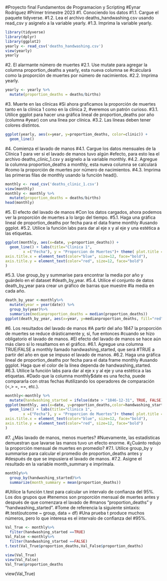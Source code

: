 #Proyecto final Fundamentos de Programacion y Scripting
#Eynar Rodriguez
#Primer trimestre 2023
#1. Conociendo los datos
#1.1. Cargue el paquete tidyverse.
#1.2. Lea el archivo deaths_handwashing.csv usando read_csv y asígnelo a la variable yearly.
#1.3. Imprima la variable yearly.
```{r}
library(tidyverse)
library(dplyr)
library(ggplot2)
yearly <- read_csv('deaths_handwashing.csv')
view(yearly)
yearly
```
#2. El alarmante número de muertes
#2.1. Use mutate para agregar la columna proportion_deaths a yearly, esta nueva columna se
#calculará como la proporción de muertes por número de nacimientos.
#2.2. Imprima yearly.

```{r}
yearly <- yearly %>%
  mutate(proportion_deaths = deaths/births)
```
#3. Muerte en las clínicas
#Si ahora graficamos la proporción de muertes tanto en la clínica 1 como en la clínica 2,
#veremos un patrón curioso.
#3.1. Utilice ggplot para hacer una gráfica lineal de proportion_deaths por año (columna
#year) con una línea por clínica.
#3.2. Las líneas deben tener colores distintos.
```{r}
ggplot(yearly, aes(x=year, y=proportion_deaths, color=clinic)) +
  geom_line()
```
#4. Comienza el lavado de manos
#4.1. Cargue los datos mensuales de la Clínica 1 para ver si el lavado de manos tuvo algún
#efecto, para esto lea el archivo deaths_clinic_1.csv y asígnelo a la variable monthly.
#4.2. Agregue la columna proportion_deaths a monthly, esta nueva columna se calculará
#como la proporción de muertes por número de nacimientos.
#4.3. Imprima las primeras filas de monthly usando la función head().
```{r}
monthly <- read_csv('deaths_clinic_1.csv')
view(monthly)
monthly <- monthly %>%
  mutate(proportion_deaths = deaths/births)
head(monthly)

```
#5. El efecto del lavado de manos
#Con los datos cargados, ahora podemos ver la proporción de muertes a lo largo del tiempo.
#5.1. Haga una gráfica lineal de proportion_deaths por fecha para el data frame monthly
#usando ggplot.
#5.2. Utilice la función labs para dar al eje x y al eje y una estética a las etiquetas.
```{r}
ggplot(monthly, aes(x=date, y=proportion_deaths)) +
  geom_line() + labs(title="Clinica 1",
        x =("Fecha"), y = "Proporcion de Muertes")+ theme( plot.title = element_text(color="red", size=14, face="bold.italic"),
axis.title.x = element_text(color="blue", size=12, face="bold"),
axis.title.y = element_text(color="red", size=12, face="bold")
)
```
#5.3. Use group_by y summarise para encontrar la media por año y guárdelo en el dataset
#death_by_year.
#5.4. Utilice el conjunto de datos death_by_year para crear un gráfico de barras que muestre
#la media en cada año.
```{r}
death_by_year <-monthly%>%
  mutate(year = year(date)) %>%
  group_by(year)%>%
  summarize(medianproportion_deaths = median(proportion_deaths))
ggplot(death_by_year, aes(x=year, y=medianproportion_deaths, fill="red")) + geom_col(show.legend = FALSE)

```
#6. Los resultados del lavado de manos
#A partir del año 1847 la proporción de muertes se reduce drásticamente y, sí, fue entonces
#cuando se hizo obligatorio el lavado de manos.
#El efecto del lavado de manos se hace aún más claro si lo resaltamos en el gráfico.
#6.1. Agregue una columna TRUE/FALSE a monthly llamado handwashing_started, que será
#TRUE a partir del año en que se impuso el lavado de manos.
#6.2. Haga una gráfica lineal de proportion_deaths por fecha para el data frame monthly
#usando ggplot. Haga que el color de la línea dependa de handwashing_started.
#6.3. Utilice la función labs para dar al eje x y al eje y una estética a las etiquetas.
#Dado que la columna monthly$date es una fecha, puede compararla con otras fechas
#utilizando los operadores de comparación (<,> =, ==, etc.).

```{r}
monthly<-monthly %>%
  mutate(handwashing_started = ifelse(date > "1846-12-31", TRUE, FALSE))
ggplot(monthly, aes(x=date, y=proportion_deaths,color=handwashing_started)) +
  geom_line() + labs(title="Clinica 1",
        x =("Fecha"), y = "Proporcion de Muertes")+ theme( plot.title = element_text(color="red", size=14, face="bold.italic"),
axis.title.x = element_text(color="blue", size=12, face="bold"),
axis.title.y = element_text(color="red", size=12, face="bold")
)

```
#7. ¿Más lavado de manos, menos muertes?
#Nuevamente, las estadísticas demuestran que lavarse las manos tuvo un efecto enorme.
#¿Cuánto redujo la proporción mensual de muertes en promedio?
#7.1. Utilice group_by y summarise para calcular el promedio de proportion_deaths antes y
#después de que se impusiera el lavado de manos.
#7.2. Asigne el resultado en la variable month_summary e imprímala.
```{r}
monthly%>%
  group_by(handwashing_started)%>%
  summarize(month_summary = mean(proportion_deaths))

```
#Utilice la función t.test para calcular un intervalo de confianza del 95%. Los dos grupos que
#tenemos son proporción mensual de muertes antes y después de que comenzara el lavado de
#manos “proportion_deaths” y “handwashing_started”.
#Tome de referencia la siguiente sintaxis:
#t.test(outcome ~ group, data = df)
#Una prueba t produce muchos números, pero lo que interesa es el intervalo de confianza del
#95%.
```{r}
Val_True <- monthly%>%
  filter(handwashing_started ==TRUE)
Val_False <-monthly%>%
  filter(handwashing_started ==FALSE)
t.test(Val_True$proportion_deaths,Val_False$proportion_deaths)
```
```{r}
view(Val_True)
view(Val_False)
Val_True$proportion_deaths
```


view(Val_True)

